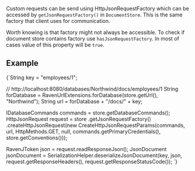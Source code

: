 
Custom requests can be send using HttpJsonRequestFactory which can be accessed by `getJsonRequestFactory()` in `DocumentStore`. This is the same factory that client uses for communication.

Worth knowing is that factory might not always be accessible. To check if document store contains factory use `hasJsonRequestFactory`. In most of cases value of this property will be `true`. 

## Example

<TabItem value="custom_request_1" label="custom_request_1">
<CodeBlock language="java">
{`String key = "employees/1";

// http://localhost:8080/databases/Northwind/docs/employees/1
String forDatabase = RavenUrlExtensions.forDatabase(store.getUrl(), "Northwind");
String url = forDatabase + "/docs/" + key;

IDatabaseCommands commands = store.getDatabaseCommands();
HttpJsonRequest request = store
  .getJsonRequestFactory()
  .createHttpJsonRequest(new CreateHttpJsonRequestParams(commands, url, HttpMethods.GET, null, commands.getPrimaryCredentials(), store.getConventions()));

RavenJToken json = request.readResponseJson();
JsonDocument jsonDocument = SerializationHelper.deserializeJsonDocument(key, json, request.getResponseHeaders(), request.getResponseStatusCode());
`}
</CodeBlock>
</TabItem>


